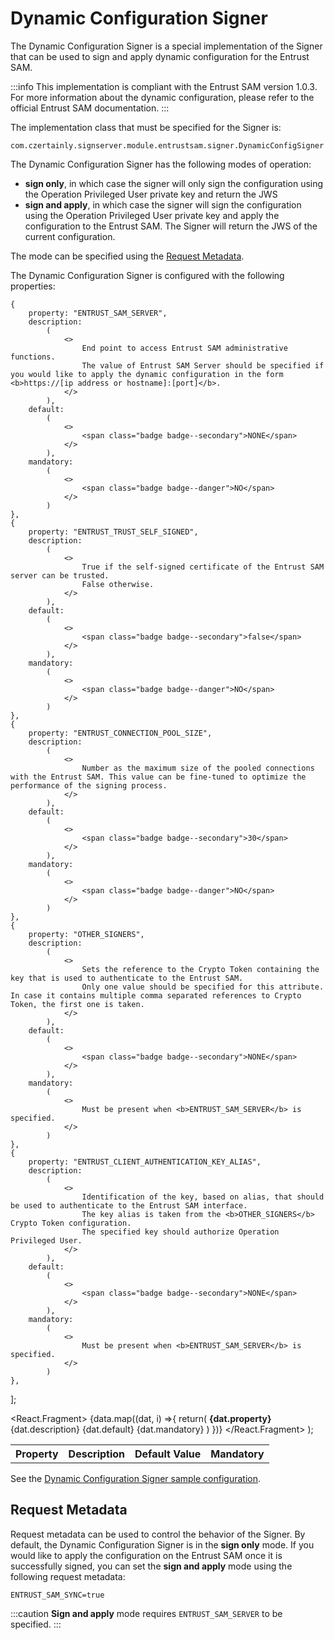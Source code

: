 
# Dynamic Configuration Signer

The Dynamic Configuration Signer is a special implementation of the Signer that can be used to sign and apply dynamic configuration for the Entrust SAM.

:::info
This implementation is compliant with the Entrust SAM version 1.0.3.
For more information about the dynamic configuration, please refer to the official Entrust SAM documentation.
:::

The implementation class that must be specified for the Signer is:
```
com.czertainly.signserver.module.entrustsam.signer.DynamicConfigSigner
```

The Dynamic Configuration Signer has the following modes of operation:
- **sign only**, in which case the signer will only sign the configuration using the Operation Privileged User private key and return the JWS
- **sign and apply**, in which case the signer will sign the configuration using the Operation Privileged User private key and apply the configuration to the Entrust SAM. The Signer will return the JWS of the current configuration.

The mode can be specified using the [Request Metadata](#request-metadata).

The Dynamic Configuration Signer is configured with the following properties:

    {
        property: "ENTRUST_SAM_SERVER",
        description:
            (
                <>
                    End point to access Entrust SAM administrative functions.
                    The value of Entrust SAM Server should be specified if you would like to apply the dynamic configuration in the form <b>https://[ip address or hostname]:[port]</b>.
                </>
            ),
        default:
            (
                <>
                    <span class="badge badge--secondary">NONE</span>
                </>
            ),
        mandatory:
            (
                <>
                    <span class="badge badge--danger">NO</span>
                </>
            )
    },
    {
        property: "ENTRUST_TRUST_SELF_SIGNED",
        description:
            (
                <>
                    True if the self-signed certificate of the Entrust SAM server can be trusted.
                    False otherwise.
                </>
            ),
        default:
            (
                <>
                    <span class="badge badge--secondary">false</span>
                </>
            ),
        mandatory:
            (
                <>
                    <span class="badge badge--danger">NO</span>
                </>
            )
    },
    {
        property: "ENTRUST_CONNECTION_POOL_SIZE",
        description:
            (
                <>
                    Number as the maximum size of the pooled connections with the Entrust SAM. This value can be fine-tuned to optimize the performance of the signing process.
                </>
            ),
        default:
            (
                <>
                    <span class="badge badge--secondary">30</span>
                </>
            ),
        mandatory:
            (
                <>
                    <span class="badge badge--danger">NO</span>
                </>
            )
    },
    {
        property: "OTHER_SIGNERS",
        description:
            (
                <>
                    Sets the reference to the Crypto Token containing the key that is used to authenticate to the Entrust SAM.
                    Only one value should be specified for this attribute. In case it contains multiple comma separated references to Crypto Token, the first one is taken.
                </>
            ),
        default:
            (
                <>
                    <span class="badge badge--secondary">NONE</span>
                </>
            ),
        mandatory:
            (
                <>
                    Must be present when <b>ENTRUST_SAM_SERVER</b> is specified.
                </>
            )
    },
    {
        property: "ENTRUST_CLIENT_AUTHENTICATION_KEY_ALIAS",
        description:
            (
                <>
                    Identification of the key, based on alias, that should be used to authenticate to the Entrust SAM interface.
                    The key alias is taken from the <b>OTHER_SIGNERS</b> Crypto Token configuration.
                    The specified key should authorize Operation Privileged User.
                </>
            ),
        default:
            (
                <>
                    <span class="badge badge--secondary">NONE</span>
                </>
            ),
        mandatory:
            (
                <>
                    Must be present when <b>ENTRUST_SAM_SERVER</b> is specified.
                </>
            )
    },
];

  <React.Fragment>
    {data.map((dat, i) =>{
            return(
                <tr key={i}>
                  <td><b>{dat.property}</b></td>
                  <td>{dat.description}</td>
                  <td>{dat.default}</td>
                  <td>{dat.mandatory}</td>
                </tr>)
         })}
  </React.Fragment>
);

<table>
    <th>Property</th>
    <th>Description</th>
    <th>Default Value</th>
    <th>Mandatory</th>
  <tbody>
    <GenTable data={data}/>
  </tbody>
</table>

See the [Dynamic Configuration Signer sample configuration](./samples/sample-dynamic-config-signer).

## Request Metadata

Request metadata can be used to control the behavior of the Signer. By default, the Dynamic Configuration Signer is in the **sign only** mode.
If you would like to apply the configuration on the Entrust SAM once it is successfully signed, you can set the **sign and apply** mode using the following request metadata:

```
ENTRUST_SAM_SYNC=true
```

:::caution
**Sign and apply** mode requires `ENTRUST_SAM_SERVER` to be specified.
:::